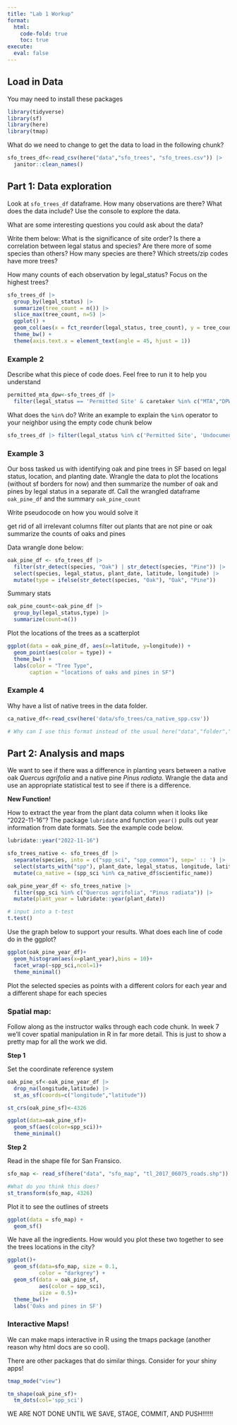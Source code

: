 ```yaml
---
title: "Lab 1 Workup"
format: 
  html:
    code-fold: true
    toc: true
execute:
  eval: false
---
```


## Load in Data

You may need to install these packages

```r
library(tidyverse)
library(sf)
library(here)
library(tmap)
```


What do we need to change to get the data to load in the following chunk?

```r
sfo_trees_df<-read_csv(here("data","sfo_trees", "sfo_trees.csv")) |> 
  janitor::clean_names()
```

## Part 1: Data exploration

Look at `sfo_trees_df` dataframe. How many observations are there? What does the data include? Use the console to explore the data.

What are some interesting questions you could ask about the data?

Write them below:
What is the significance of site order?
Is there a correlation between legal status and species?
Are there more of some species than others?
How many species are there?
Which streets/zip codes have more trees?

How many counts of each observation by legal_status? Focus on the highest trees?

```r
sfo_trees_df |>
  group_by(legal_status) |>
  summarize(tree_count = n()) |>
  slice_max(tree_count, n=5) |>
  ggplot() +
  geom_col(aes(x = fct_reorder(legal_status, tree_count), y = tree_count)) +
  theme_bw() +
  theme(axis.text.x = element_text(angle = 45, hjust = 1))
```









### Example 2

Describe what this piece of code does. Feel free to run it to help you understand

```r
permitted_mta_dpw<-sfo_trees_df |> 
  filter(legal_status == 'Permitted Site' & caretaker %in% c("MTA","DPW"))
```


What does the `%in%` do? Write an example to explain the `%in%` operator to your neighbor using the empty code chunk below

```r
sfo_trees_df |> filter(legal_status %in% c('Permitted Site', 'Undocumented'))
```


### Example 3

Our boss tasked us with identifying oak and pine trees in SF based on legal status, location, and planting date. Wrangle the data to plot the locations (without sf borders for now) and then summarize the number of oak and pines by legal status in a separate df. Call the wrangled dataframe `oak_pine_df` and the summary `oak_pine_count`

Write pseudocode on how you would solve it

get rid of all irrelevant columns
filter out plants that are not pine or oak
summarize the counts of oaks and pines






Data wrangle done below:


```r
oak_pine_df <- sfo_trees_df |>
  filter(str_detect(species, "Oak") | str_detect(species, "Pine")) |>
  select(species, legal_status, plant_date, latitude, longitude) |>
  mutate(type = ifelse(str_detect(species, "Oak"), "Oak", "Pine"))
```


Summary stats

```r
oak_pine_count<-oak_pine_df |> 
  group_by(legal_status,type) |>
  summarize(count=n())
```



Plot the locations of the trees as a scatterplot

```r
ggplot(data = oak_pine_df, aes(x=latitude, y=longitude)) +
  geom_point(aes(color = type)) +
  theme_bw() +
  labs(color = "Tree Type",
       caption = "locations of oaks and pines in SF")
```



### Example 4

Why have a list of native trees in the data folder.

```r
ca_native_df<-read_csv(here('data/sfo_trees/ca_native_spp.csv'))

# Why can I use this format instead of the usual here("data","folder","file")?
```


## Part 2: Analysis and maps

We want to see if there was a difference in planting years between a native oak *Quercus agrifolia* and a native pine *Pinus radiata*. Wrangle the data and use an appropriate statistical test to see if there is a difference.



**New Function!**

How to extract the year from the plant data column when it looks like "2022-11-16"? The package `lubridate` and function `year()` pulls out year information from date formats.  See the example code below.

```r
lubridate::year("2022-11-16")
```

```r
sfo_trees_native <- sfo_trees_df |>
  separate(species, into = c("spp_sci", "spp_common"), sep=' :: ') |>
  select(starts_with("spp"), plant_date, legal_status, longitude, latitude) |>
  mutate(ca_native = (spp_sci %in% ca_native_df$scientific_name))
```


```r
oak_pine_year_df <- sfo_trees_native |>
  filter(spp_sci %in% c("Quercus agrifolia", "Pinus radiata")) |>
  mutate(plant_year = lubridate::year(plant_date))

# input into a t-test
t.test()
```


Use the graph below to support your results. What does each line of code do in the ggplot?

```r
ggplot(oak_pine_year_df)+
  geom_histogram(aes(x=plant_year),bins = 10)+
  facet_wrap(~spp_sci,ncol=1)+
  theme_minimal()
```


Plot the selected species as points with a different colors for each year and a different shape for each species

### Spatial map:

Follow along as the instructor walks through each code chunk. In week 7 we'll cover spatial manipulation in R in far more detail. This is just to show a pretty map for all the work we did.

**Step 1**

Set the coordinate reference system

```r
oak_pine_sf<-oak_pine_year_df |> 
  drop_na(longitude,latitude) |> 
  st_as_sf(coords=c("longitude","latitude"))

st_crs(oak_pine_sf)<-4326

ggplot(data=oak_pine_sf)+
  geom_sf(aes(color=spp_sci))+
  theme_minimal()
```


**Step 2**

Read in the shape file for San Fransico.

```r
sfo_map <- read_sf(here("data", "sfo_map", "tl_2017_06075_roads.shp"))

#What do you think this does?
st_transform(sfo_map, 4326)
```

Plot it to see the outlines of streets

```r
ggplot(data = sfo_map) +
  geom_sf()
```


We have all the ingredients. How would you plot these two together to see the trees locations in the city?

```r
ggplot()+
  geom_sf(data=sfo_map, size = 0.1,
          color = "darkgrey") +
  geom_sf(data = oak_pine_sf,
          aes(color = spp_sci),
          size = 0.5)+
  theme_bw()+
  labs('Oaks and pines in SF')
```


### Interactive Maps!

We can make maps interactive in R using the tmaps package (another reason why html docs are so cool).

There are other packages that do similar things. Consider for your shiny apps!

```r
tmap_mode("view")

tm_shape(oak_pine_sf)+
  tm_dots(col='spp_sci')
```



WE ARE NOT DONE UNTIL WE SAVE, STAGE, COMMIT, AND PUSH!!!!!!
